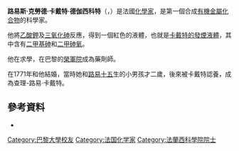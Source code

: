 {{Infobox scientist
| name = 路易斯·克勞德·卡戴特·德伽西科特<br/>Louis Claude Cadet de Gassicourt
| image =  
| image_size =  
| caption = 路易斯·克勞德·卡戴特·德伽西科特
| birth_date = {{birth date|1731|7|24|df=y}}
| birth_place = 法國巴黎
| death_date = {{death date and age|df=yes|1799|10|17|1731|7|24}}
| death_place = 法國巴黎
| residence = 法國
| nationality = 法國
| field = [[化學家|化學家]]
| work_institutions = [[榮軍院|榮軍院]]
| alma_mater =  {{link-en|四國學院 (法國)|Collège des Quatre-Nations|四國學院}}
| doctoral_advisor =  
| doctoral_students =  
| known_for  = 合成第一個[[有機金屬化合物|有機金屬化合物]]
| prizes = 
| religion = 
}}
'''路易斯·克勞德·卡戴特·德伽西科特'''（{{lang-fr|Louis Claude Cadet de Gassicourt}}，{{bd|1731年|7月24日|1799年|10月17日}}）是法國[[化學家|化學家]]，是第一個合成[[有機金屬化學|有機金屬化合物]]的科學家。

他將[[乙酸鉀|乙酸鉀]]及[[三氧化砷|三氧化砷]]反應，得到一個紅色的液體，也就是[[卡戴特的發煙液體|卡戴特的發煙液體]]，其中含有[[二甲基砷|二甲基砷]]和[[二甲砷氧|二甲砷氧]]。

他在{{link-en|四國學院 (法國)|Collège des Quatre-Nations|四國學院}}求學，在巴黎的[[榮軍院|榮軍院]]成為藥劑師。

{{link-fr|瑪麗·泰蕾茲·弗朗索瓦·布瓦瑟莱|Marie Thérèse Françoise Boisselet}}在1771年和他結婚，當時她和[[路易十五|路易十五]]生的小男孩才二歲，後來被卡戴特認養，成為查理-路易·卡戴特。

==參考資料==
*{{cite journal
 | title = Cadet's Fuming Arsenical Liquid and the Cacodyl Compounds of Bunsen
 | first = Dietmar
 | last = Seyferth
 | journal = Organometallics
 | year = 2001
 | volume = 20
 | issue = 8
 | pages = 1488–1498
 | doi = 10.1021/om0101947
 | url = http://pubs.acs.org/cgi-bin/abstract.cgi/orgnd7/2001/20/i08/abs/om0101947.html
 | access-date = 2015-05-14
 | archive-date = 2020-04-07
 | archive-url = https://web.archive.org/web/20200407023127/http://pubsapp.acs.org/cgi-bin/abstract.cgi/orgnd7/2001/20/i08/abs/om0101947.html
 | dead-url = no
 }}

{{Authority control}}

{{化學家小作品}}
{{DEFAULTSORT:Cadet de Gassicourt, Louis Claude}}
[[Category:巴黎大學校友|Category:巴黎大學校友]]
[[Category:法国化学家|Category:法国化学家]]
[[Category:法蘭西科學院院士|Category:法蘭西科學院院士]]